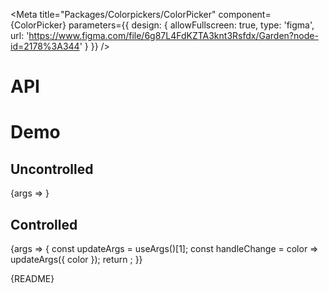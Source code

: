 
<Meta
  title="Packages/Colorpickers/ColorPicker"
  component={ColorPicker}
  parameters={{
    design: {
      allowFullscreen: true,
      type: 'figma',
      url: 'https://www.figma.com/file/6g87L4FdKZTA3knt3Rsfdx/Garden?node-id=2178%3A344'
    }
  }}
/>

# API

<ArgsTable />

# Demo

## Uncontrolled

<Canvas>
  <Story name="Uncontrolled" argTypes={{ color: { control: false } }}>
    {args => <ColorPicker {...args} />}
  </Story>
</Canvas>

## Controlled

<Canvas>
  <Story
    name="Controlled"
    args={{ color: PALETTE.blue[600] }}
    argTypes={{ defaultColor: { control: false } }}
  >
    {args => {
      const updateArgs = useArgs()[1];
      const handleChange = color => updateArgs({ color });
      return <ColorPicker {...args} onChange={handleChange} />;
    }}
  </Story>
</Canvas>

<Markdown>{README}</Markdown>
